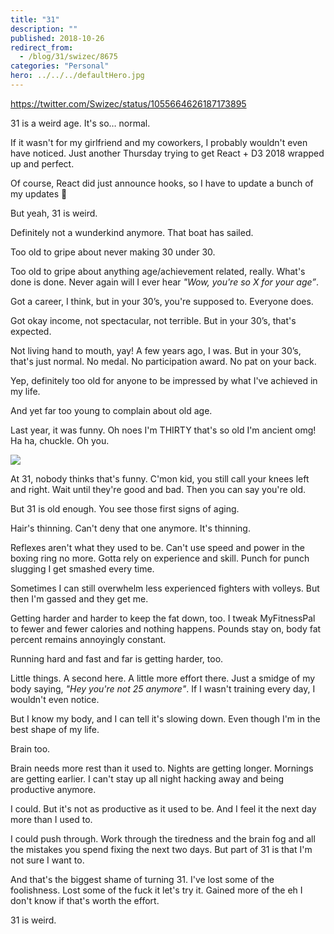 ```yaml
---
title: "31"
description: ""
published: 2018-10-26
redirect_from:
  - /blog/31/swizec/8675
categories: "Personal"
hero: ../../../defaultHero.jpg
---
```


https://twitter.com/Swizec/status/1055664626187173895

31 is a weird age. It's so… normal.

If it wasn't for my girlfriend and my coworkers, I probably wouldn't even have noticed. Just another Thursday trying to get React + D3 2018 wrapped up and perfect.

Of course, React did just announce hooks, so I have to update a bunch of my updates 🤔

But yeah, 31 is weird.

Definitely not a wunderkind anymore. That boat has sailed.

Too old to gripe about never making 30 under 30.

Too old to gripe about anything age/achievement related, really. What's done is done. Never again will I ever hear _"Wow, you're so X for your age”_.

Got a career, I think, but in your 30’s, you're supposed to. Everyone does.

Got okay income, not spectacular, not terrible. But in your 30’s, that's expected.

Not living hand to mouth, yay! A few years ago, I was. But in your 30’s, that's just normal. No medal. No participation award. No pat on your back.

Yep, definitely too old for anyone to be impressed by what I've achieved in my life.

And yet far too young to complain about old age.

Last year, it was funny. Oh noes I'm THIRTY that's so old I'm ancient omg! Ha ha, chuckle. Oh you.

![](./img/media-9EwnzGNjvmIG4-giphy.gif)

At 31, nobody thinks that's funny. C'mon kid, you still call your knees left and right. Wait until they're good and bad. Then you can say you're old.

But 31 is old enough. You see those first signs of aging.

Hair's thinning. Can't deny that one anymore. It's thinning.

Reflexes aren't what they used to be. Can't use speed and power in the boxing ring no more. Gotta rely on experience and skill. Punch for punch slugging I get smashed every time.

Sometimes I can still overwhelm less experienced fighters with volleys. But then I'm gassed and they get me.

Getting harder and harder to keep the fat down, too. I tweak MyFitnessPal to fewer and fewer calories and nothing happens. Pounds stay on, body fat percent remains annoyingly constant.

Running hard and fast and far is getting harder, too.

Little things. A second here. A little more effort there. Just a smidge of my body saying, _"Hey you're not 25 anymore"_. If I wasn't training every day, I wouldn't even notice.

But I know my body, and I can tell it's slowing down. Even though I'm in the best shape of my life.

Brain too.

Brain needs more rest than it used to. Nights are getting longer. Mornings are getting earlier. I can't stay up all night hacking away and being productive anymore.

I could. But it's not as productive as it used to be. And I feel it the next day more than I used to.

I could push through. Work through the tiredness and the brain fog and all the mistakes you spend fixing the next two days. But part of 31 is that I'm not sure I want to.

And that's the biggest shame of turning 31. I've lost some of the foolishness. Lost some of the fuck it let's try it. Gained more of the eh I don't know if that's worth the effort.

31 is weird.
